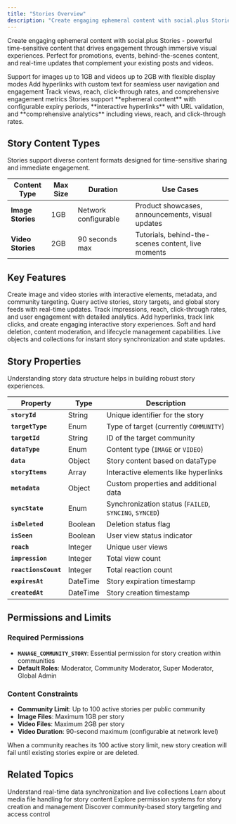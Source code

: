 ```yaml
---
title: "Stories Overview"
description: "Create engaging ephemeral content with social.plus Stories - images, videos, and interactive elements with comprehensive analytics and real-time updates"
---
```


Create engaging ephemeral content with social.plus Stories - powerful time-sensitive content that drives engagement through immersive visual experiences. Perfect for promotions, events, behind-the-scenes content, and real-time updates that complement your existing posts and videos.

<CardGroup cols={3}>
  <Card title="Rich Media Content" icon="image">
    Support for images up to 1GB and videos up to 2GB with flexible display modes
  </Card>
  <Card title="Interactive Elements" icon="link">
    Add hyperlinks with custom text for seamless user navigation and engagement
  </Card>
  <Card title="Real-time Analytics" icon="chart-line">
    Track views, reach, click-through rates, and comprehensive engagement metrics
  </Card>
</CardGroup>

<Info>
Stories support **ephemeral content** with configurable expiry periods, **interactive hyperlinks** with URL validation, and **comprehensive analytics** including views, reach, and click-through rates.
</Info>

## Story Content Types

Stories support diverse content formats designed for time-sensitive sharing and immediate engagement.

| Content Type | Max Size | Duration | Use Cases |
|--------------|----------|----------|-----------|
| **Image Stories** | 1GB | Network configurable | Product showcases, announcements, visual updates |
| **Video Stories** | 2GB | 90 seconds max | Tutorials, behind-the-scenes content, live moments |

## Key Features

<CardGroup cols={2}>
  <Card title="Story Creation" icon="plus">
    Create image and video stories with interactive elements, metadata, and community targeting.
  </Card>
  
  <Card title="Story Retrieval" icon="magnifying-glass">
    Query active stories, story targets, and global story feeds with real-time updates.
  </Card>
  
  <Card title="Analytics & Tracking" icon="chart-bar">
    Track impressions, reach, click-through rates, and user engagement with detailed analytics.
  </Card>
  
  <Card title="Interactive Features" icon="link">
    Add hyperlinks, track link clicks, and create engaging interactive story experiences.
  </Card>
  
  <Card title="Content Management" icon="trash">
    Soft and hard deletion, content moderation, and lifecycle management capabilities.
  </Card>
  
  <Card title="Real-time Updates" icon="bolt">
    Live objects and collections for instant story synchronization and state updates.
  </Card>
</CardGroup>

## Story Properties

Understanding story data structure helps in building robust story experiences.

| Property | Type | Description |
|----------|------|-------------|
| **`storyId`** | String | Unique identifier for the story |
| **`targetType`** | Enum | Type of target (currently `COMMUNITY`) |
| **`targetId`** | String | ID of the target community |
| **`dataType`** | Enum | Content type (`IMAGE` or `VIDEO`) |
| **`data`** | Object | Story content based on dataType |
| **`storyItems`** | Array | Interactive elements like hyperlinks |
| **`metadata`** | Object | Custom properties and additional data |
| **`syncState`** | Enum | Synchronization status (`FAILED`, `SYNCING`, `SYNCED`) |
| **`isDeleted`** | Boolean | Deletion status flag |
| **`isSeen`** | Boolean | User view status indicator |
| **`reach`** | Integer | Unique user views |
| **`impression`** | Integer | Total view count |
| **`reactionsCount`** | Integer | Total reaction count |
| **`expiresAt`** | DateTime | Story expiration timestamp |
| **`createdAt`** | DateTime | Story creation timestamp |

## Permissions and Limits

### Required Permissions
- **`MANAGE_COMMUNITY_STORY`**: Essential permission for story creation within communities
- **Default Roles**: Moderator, Community Moderator, Super Moderator, Global Admin

### Content Constraints
- **Community Limit**: Up to 100 active stories per public community
- **Image Files**: Maximum 1GB per story
- **Video Files**: Maximum 2GB per story
- **Video Duration**: 90-second maximum (configurable at network level)

<Warning>
When a community reaches its 100 active story limit, new story creation will fail until existing stories expire or are deleted.
</Warning>

## Related Topics

<CardGroup cols={2}>
  <Card title="Live Objects" href="/social-plus-sdk/core-concepts/realtime-communication/live-objects-collections/overview" icon="bolt">
    Understand real-time data synchronization and live collections
  </Card>
  <Card title="File Upload" href="/social-plus-sdk/core-concepts/content-handling/files-images-and-videos/file" icon="upload">
    Learn about media file handling for story content
  </Card>
  <Card title="User Permissions" href="/social-plus-sdk/core-concepts/user-management/roles-permissions" icon="shield">
    Explore permission systems for story creation and management
  </Card>
  <Card title="Community Management" href="/social-plus-sdk/social/communities-spaces/overview" icon="users">
    Discover community-based story targeting and access control
  </Card>
</CardGroup>
